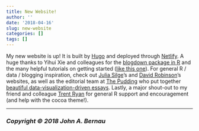 ```yaml
---
title: New Website!
author: ''
date: '2018-04-16'
slug: new-website
categories: []
tags: []
---
```


My new website is up! It is built by [Hugo](https://gohugo.io/) and deployed through [Netlify](https://www.netlify.com/). A huge thanks to Yihui Xie and colleagues for the [blogdown package in R](https://bookdown.org/yihui/blogdown/) and the many helpful tutorials on getting started ([like this one](https://alison.rbind.io/post/up-and-running-with-blogdown/)). For general R / data / blogging inspiration, check out [Julia Silge](https://juliasilge.com/)'s and [David Robinson](http://varianceexplained.org/)'s websites, as well as the editorial team at [The Pudding](https://pudding.cool/) who put together [beautiful data-visualization-driven essays](https://pudding.cool/2017/03/timeless/).  Lastly, a major shout-out to my friend and colleague [Trent Ryan](https://trent.netlify.com/about/) for general R support and encouragement (and help with the cocoa theme!).

___

### *Copyright &copy; 2018 John A. Bernau*
